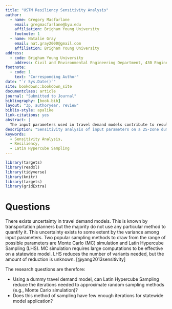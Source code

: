 ```yaml
---
title: "USTM Resiliency Sensitivity Analysis"
author:
  - name: Gregory Macfarlane
    email: gregmacfarlane@byu.edu
    affiliation: Brigham Young University
    footnote: 1
  - name: Natalie Gray
    email: nat.gray2000@gmail.com
    affiliation: Brigham Young University
address:
  - code: Brigham Young University
    address: Civil and Environmental Engineering Department, 430 Engineering Building, Provo, Utah 84602
footnote:
  - code: 1
    text: "Corresponding Author"
date: "`r Sys.Date()`"
site: bookdown::bookdown_site
documentclass: article
journal: "Submitted to Journal"
bibliography: [book.bib]
layout: "3p, authoryear, review"
biblio-style: apalike
link-citations: yes
abstract: |
  The input parameters used in travel demand models contribute to result uncertainty. A coefficient of variation was used to determine the range of possible values for each parameter. Sampling methods can approximate a normal distribution of parameter values with a discrete number of draws. This paper looks at Monte Carlo sampling and Latin Hypercube sampling. A three-step travel demand model is created with a 25-zone dummy model to evaluate if Latin Hypercube sampling reduces the number of draws needed to approximate Monte Carlo sampling. The mean modechoice logsum value was used to evaluate a cumulative standard deviation of values based upon 100 and 600 draws of parameter values for each sampling method. The standard deviation for Latin hypercube samples stabilize between 100 and 200 draws, whereas Monte Carlo samples often haven't stabilized at 600 draws. Latin hypercube sampling does reduce the number of draws needed, to where it can be applied to a large-scale model.
description: "Sensitivity analysis of input parameters on a 25-zone dummy model."
keywords:
  - Sensitivity Analysis,
  - Resiliency,
  - Latin Hypercube Sampling
---
```


```r
library(targets)
library(readxl)
library(tidyverse)
library(knitr)
library(targets)
library(gridExtra)
```


# Questions

There exists uncertainty in travel demand models. This is known by transportation planners but the majority do not use any particular method to quantify it. This uncertainty exists to some extent by the variance among input parameters. Two popular sampling methods to draw from the range of possible parameters are Monte Carlo (MC) simulation and Latin Hypercube Sampling (LHS). MC simulation requires large computations to be effective on a statewide model. LHS reduces the number of variants needed, but the amount of reduction is unknown. [@yang2013sensitivity]

The research questions are therefore:

  - Using a dummy travel demand model, can Latin Hypercube Sampling reduce the iterations needed to approximate random sampling methods (e.g., Monte Carlo simulation)?
  - Does this method of sampling have few enough iterations for statewide model application?
